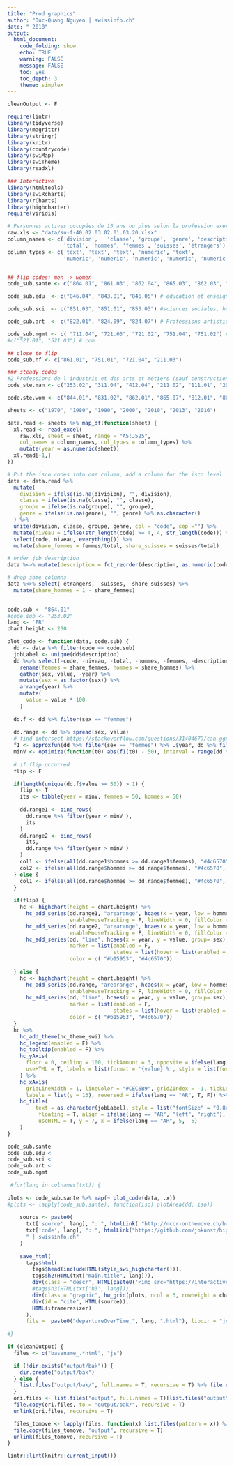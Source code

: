 ```yaml
---
title: "Prod graphics"
author: "Duc-Quang Nguyen | swissinfo.ch"
date: " 2018"
output: 
  html_document:
    code_folding: show
    echo: TRUE
    warning: FALSE
    message: FALSE
    toc: yes
    toc_depth: 3
    theme: simplex
---
```


```r
cleanOutput <- F

require(lintr)
library(tidyverse)
library(magrittr)
library(stringr)
library(knitr)
library(countrycode)
library(swiMap)
library(swiTheme)
library(readxl)

### Interactive 
library(htmltools)
library(swiRcharts)
library(rCharts)
library(highcharter)
require(viridis)

# Personnes actives occupées de 15 ans ou plus selon la profession exercée (nomenclature: NSP 2000), le sexe et la nationalité
raw.xls <- "data/su-f-40.02.03.02.01.03.20.xlsx"
column_names <- c('division',	'classe', 'groupe', 'genre', 'description', 
                  'total', 'hommes', 'femmes', 'suisses', 'étrangers')
column_types <- c('text', 'text', 'text', 'numeric', 'text', 
                  'numeric', 'numeric', 'numeric', 'numeric', 'numeric')


## flip codes: men -> women
code_sub.sante <- c("864.01", "861.03", "862.04", "865.03", "862.03", "862.07") # sante

code_sub.edu  <- c("846.04", "843.01", "846.05") # education et enseignement 

code_sub.sci  <- c("851.03", "851.01", "853.03") #sciences sociales, humaines, naturelles, physiques et exactes

code_sub.art  <- c("822.01", "824.09", "824.07") # Professions artistiques

code_sub.mgmt <- c( "711.04", "721.03", "721.02", "751.04", "751.02") #management, de l'administration, de la banque et des assurances et professions judiciaires
#c("521.01", "521.03") # com

## close to flip
code_sub.nf <- c("861.01", "751.01", "721.04", "211.03")

### steady codes
#2 Professions de l'industrie et des arts et métiers (sauf construction) # 3 Professions de la technique et de l'informatique # 4 Professions de la construction et de l'exploitation minière
code_ste.man <- c("253.02", "311.04", "412.04", "211.02", "111.01", "291.03", "211.01", "532.04")  

code.ste.wom <- c("844.01", "831.02", "862.01", "865.07", "812.01", "865.04", "862.08", "114.02", "845.01", "861.02")

```

```r
sheets <- c("1970", "1980", "1990", "2000", "2010", "2013", "2016")

data.read <- sheets %>% map_df(function(sheet) {
  xl.read <- read_excel(
    raw.xls, sheet = sheet, range = "A5:J525", 
    col_names = column_names, col_types = column_types) %>% 
    mutate(year = as.numeric(sheet))
  xl.read[-1,]
})

# Put the isco codes into one column, add a column for the isco level
data <- data.read %>% 
  mutate(
    division = ifelse(is.na(division), "", division),
    classe = ifelse(is.na(classe), "", classe),
    groupe = ifelse(is.na(groupe), "", groupe),
    genre = ifelse(is.na(genre), "", genre) %>% as.character()
  ) %>%
  unite(division, classe, groupe, genre, col = "code", sep ="") %>%
  mutate(niveau = ifelse(str_length(code) >= 4, 4, str_length(code))) %>%
  select(code, niveau, everything()) %>%
  mutate(share_femmes = femmes/total, share_suisses = suisses/total) 

# order job description
data %<>% mutate(description = fct_reorder(description, as.numeric(code)))

# drop some columns
data %<>% select(-étrangers, -suisses, -share_suisses) %>%
  mutate(share_hommes = 1 - share_femmes)
  
```

```r
code.sub <- "864.01"
#code.sub <- "253.02"
lang <- 'FR'
chart.height <- 200

plot_code <- function(data, code.sub) {
  dd <- data %>% filter(code == code.sub) 
  jobLabel <- unique(dd$description)
  dd %<>% select(-code, -niveau, -total, -hommes, -femmes, -description) %>%
    rename(femmes = share_femmes, hommes = share_hommes) %>%
    gather(sex, value, -year) %>%
    mutate(sex = as.factor(sex)) %>%
    arrange(year) %>%
    mutate(
      value = value * 100
    )
  
  dd.f <- dd %>% filter(sex == "femmes")
  
  dd.range <- dd %>% spread(sex, value)
  # find intersect https://stackoverflow.com/questions/31404679/can-ggplot2-find-the-intersections-or-is-there-any-other-neat-way
  f1 <- approxfun(dd %>% filter(sex == "femmes") %>% .$year, dd %>% filter(sex == "femmes") %>% .$value)
  minV <- optimize(function(t0) abs(f1(t0) - 50), interval = range(dd %>% filter(sex == "femmes") %>% .$year))$minimum
  
  # if flip occurred
  flip <- F

  if(length(unique(dd.f$value >= 50)) > 1) {
    flip <- T
    its <- tibble(year = minV, femmes = 50, hommes = 50)
    
    dd.range1 <- bind_rows(
      dd.range %>% filter(year < minV ),
      its
    )
    dd.range2 <- bind_rows(
      its,
      dd.range %>% filter(year > minV )
    )
    col1 <- ifelse(all(dd.range1$hommes >= dd.range1$femmes), "#4c6570", "#b15953")
    col2 <- ifelse(all(dd.range$hommes >= dd.range$femmes), "#4c6570", "#b15953")
  } else {
    col1 <- ifelse(all(dd.range$hommes >= dd.range$femmes), "#4c6570", "#b15953")
  }
  
  if(flip) {
    hc <- highchart(height = chart.height) %>%  
      hc_add_series(dd.range1, "arearange", hcaes(x = year, low = hommes, high = femmes), 
                    enableMouseTracking = F, lineWidth = 0, fillColor = hex_to_rgba(col1, 0.5)) %>%
      hc_add_series(dd.range2, "arearange", hcaes(x = year, low = hommes, high = femmes), 
                    enableMouseTracking = F, lineWidth = 0, fillColor = hex_to_rgba(col2, 0.5)) %>%
      hc_add_series(dd, "line", hcaes(x = year, y = value, group= sex),
                    marker = list(enabled = F, 
                                  states = list(hover = list(enabled = F))), lineWidth = 3, 
                    color = c( "#b15953", "#4c6570"))
      
  } else {
    hc <- highchart(height = chart.height) %>%  
      hc_add_series(dd.range, "arearange", hcaes(x = year, low = hommes, high = femmes), 
                    enableMouseTracking = F, lineWidth = 0, fillColor = hex_to_rgba(col1, 0.5)) %>%
      hc_add_series(dd, "line", hcaes(x = year, y = value, group= sex),
                    marker = list(enabled = F, 
                                  states = list(hover = list(enabled = F))), lineWidth = 3, 
                    color = c( "#b15953", "#4c6570"))
  }
  hc %>%
    hc_add_theme(hc_theme_swi) %>%
    hc_legend(enabled = F) %>%
    hc_tooltip(enabled = F) %>%
    hc_yAxis(
      floor = 0, ceiling = 100, tickAmount = 3, opposite = ifelse(lang == "AR", T, F),
      useHTML = T, labels = list(format = '{value} %', style = list(fontSize = "0.8em"))
    ) %>%
    hc_xAxis(
      gridLineWidth = 1, lineColor = "#CEC6B9", gridZIndex = -1, tickLength = 0, 
      labels = list(y = 13), reversed = ifelse(lang == "AR", T, F)) %>%
    hc_title(
         text = as.character(jobLabel), style = list("fontSize" = "0.8em", "color" = '#193442'),
          floating = T, align = ifelse(lang == "AR", "left", "right"), 
          useHTML = T, y = 7, x = ifelse(lang == "AR", 5, -5)
    )
}
```

```r
code_sub.sante
code_sub.edu <
code_sub.sci <
code_sub.art <
code_sub.mgmt 

 #for(lang in colnames(txt)) {
    
plots <- code_sub.sante %>% map(~ plot_code(data, .x))
#plots <- lapply(code_sub.sante), function(iso) plotArea(dd, iso))
    
    source <- paste0(
      txt['source', lang], ": ", htmlLink( "http://nccr-onthemove.ch/home/", txt['source.name', lang] ), " | ",
      txt['code', lang], ": ", htmlLink("https://github.com/jbkunst/highcharter", txt['code.name', lang]),
      " | swissinfo.ch"
    )
    
    save_html(
      tags$html(
        tags$head(includeHTML(style_swi_highcharter())),
        tags$h2(HTML(txt["main.title", lang])),
        div(class = "descr", HTML(paste0('<img src="https://interactive.swissinfo.ch/assets/Interactive_icon.svg.png" width="12" align="top">&nbsp; ', txt["descr1", lang], "<br>",  txt["descr2", lang]))),
        #tags$h3(HTML(txt['h3', lang])),
        div(class = "graphic", hw_grid(plots, ncol = 3, rowheight = chart.height)),
        div(id = "cite", HTML(source)),
        HTML(iframeresizer)  
      ),
      file =  paste0("departureOverTime_", lang, ".html"), libdir = "js")  
    
#}

```

```r
if (cleanOutput) {
  files <- c("basename_.*html", "js")

  if (!dir.exists("output/bak")) {
    dir.create("output/bak")
  } else {
    list.files("output/bak/", full.names = T, recursive = T) %>% file.remove()
  }
  ori.files <- list.files("output", full.names = T)[list.files("output") != "bak"]
  file.copy(ori.files, to = "output/bak/", recursive = T)
  unlink(ori.files, recursive = T)

  files_tomove <- lapply(files, function(x) list.files(pattern = x)) %>% unlist()
  file.copy(files_tomove, "output", recursive = T)
  unlink(files_tomove, recursive = T)
}
```

```r
lintr::lint(knitr::current_input())
```
